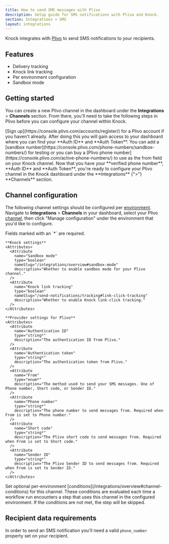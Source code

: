 ```yaml
---
title: How to send SMS messages with Plivo
description: Setup guide for SMS notifications with Plivo and Knock.
section: Integrations > SMS
layout: integrations
---
```


Knock integrates with <a href="https://www.plivo.com/" target="_blank">Plivo</a> to send SMS notifications to your recipients.

## Features

- Delivery tracking
- Knock link tracking
- Per environment configuration
- Sandbox mode

## Getting started

You can create a new Plivo channel in the dashboard under the **Integrations** > **Channels** section. From there, you'll need to take the following steps in Plivo before you can configure your channel within Knock.

<Steps titleSize="h3">
  <Step title="Create a Plivo account">
    [Sign up](https://console.plivo.com/accounts/register/) for a Plivo account
    if you haven't already. After doing this you will gain access to your
    dashboard where you can find your **Auth ID** and **Auth Token**.
  </Step>
  <Step title="Verify a phone number">
    You can add a [sandbox
    number](https://console.plivo.com/phone-numbers/sandbox-numbers/) for
    testing or you can buy a [Plivo phone
    number](https://console.plivo.com/active-phone-numbers/) to use as the from
    field on your Knock channel.
  </Step>
  <Step title="Configuring Plivo in Knock">
    Now that you have your **verified phone number**, **Auth ID** and **Auth
    Token**, you're ready to configure your Plivo channel in the Knock dashboard
    under the **Integrations** {">"} **Channels** section.
  </Step>
</Steps>

## Channel configuration

The following channel settings should be configured per [environment](/concepts/environments). Navigate to **Integrations** > **Channels** in your dashboard, select your Plivo [channel](/concepts/channels), then click "Manage configuration" under the environment that you'd like to configure.

<AccordionGroup>
  <Accordion title="Settings">
    Fields marked with an `*` are required.
    
    **Knock settings**
    <Attributes>
      <Attribute
        name="Sandbox mode"
        type="boolean"
        nameSlug="/integrations/overview#sandbox-mode"
        description="Whether to enable sandbox mode for your Plivo channel."
      />
      <Attribute
        name="Knock link tracking"
        type="boolean"
        nameSlug="/send-notifications/tracking#link-click-tracking"
        description="Whether to enable Knock link-click tracking."
      />
    </Attributes>

    **Provider settings for Plivo**
    <Attributes>
      <Attribute
        name="Authentication ID"
        type="string*"
        description="The authentication ID from Plivo."
      />
      <Attribute
        name="Authentication token"
        type="string*"
        description="The authentication token from Plivo."
      />
      <Attribute
        name="From"
        type="enum*"
        description="The method used to send your SMS messages. One of Phone number, Short code, or Sender ID."
      />
      <Attribute
        name="Phone number"
        type="string*"
        description="The phone number to send messages from. Required when From is set to Phone number."
      />
      <Attribute
        name="Short code"
        type="string*"
        description="The Plivo short code to send messages from. Required when From is set to Short code."
      />
      <Attribute
        name="Sender ID"
        type="string*"
        description="The Plivo Sender ID to send messages from. Required when From is set to Sender ID."
      />
    </Attributes>

  </Accordion>
  <Accordion title="Conditions">
    Set optional per-environment [conditions](/integrations/overview#channel-conditions) for this channel. These conditions are evaluated each time a workflow run encounters a step that uses this channel in the configured environment. If the conditions are not met, the step will be skipped.
  </Accordion>
</AccordionGroup>

## Recipient data requirements

In order to send an SMS notification you'll need a valid `phone_number` property set on your recipient.

